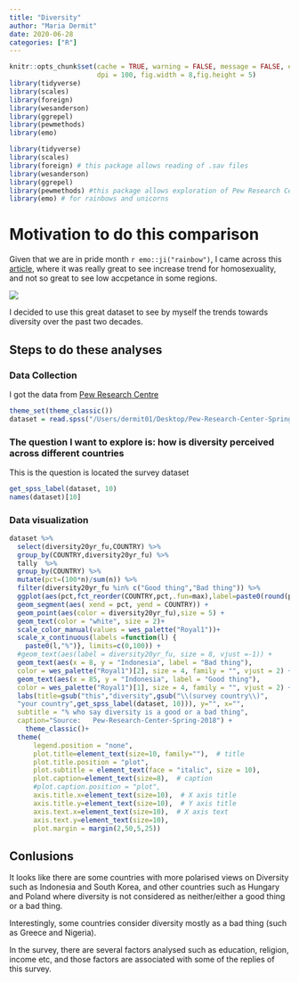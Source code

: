 ```yaml
---
title: "Diversity"
author: "Maria Dermit"
date: 2020-06-28
categories: ["R"]
---
```


```r
knitr::opts_chunk$set(cache = TRUE, warning = FALSE, message = FALSE, echo=TRUE, 
                      dpi = 100, fig.width = 8,fig.height = 5)
library(tidyverse)
library(scales)
library(foreign)
library(wesanderson)
library(ggrepel)
library(pewmethods)
library(emo)

```

```r
library(tidyverse)
library(scales)
library(foreign) # this package allows reading of .sav files
library(wesanderson)
library(ggrepel)
library(pewmethods) #this package allows exploration of Pew Research Center survey data
library(emo) # for rainbows and unicorns
```

# Motivation to do this comparison
Given that we are in pride month `r emo::ji("rainbow")`, I came across this   [article](Thttps://www.pewresearch.org/global/2020/06/25/global-divide-on-homosexuality-persists/), where it was really great to see increase trend for homosexuality, and not so great to see low accpetance in some regions. 

![](https://raw.githubusercontent.com/demar01/blog/master/static/img/PG_2020.06.25_Global-Views-Homosexuality_0-01.png)


I decided to use this great dataset to see by myself the trends towards diversity over the past two decades.

## Steps to do these analyses
### Data Collection
I got the data from [Pew Research Centre](https://www.pewresearch.org/global/datasets/) 

```r
theme_set(theme_classic())
dataset = read.spss("/Users/dermit01/Desktop/Pew-Research-Center-Spring-2018-Global-Attitudes-Survey (1)/Pew Research Global Attitudes Spring 2018 Dataset WEB FINAL.sav", to.data.frame=TRUE)

```


### The question I want to explore is: how is diversity perceived across different countries
This is the question is located the survey dataset
```r
get_spss_label(dataset, 10)
names(dataset)[10]
```

### Data visualization
```r
dataset %>% 
  select(diversity20yr_fu,COUNTRY) %>% 
  group_by(COUNTRY,diversity20yr_fu) %>% 
  tally  %>%
  group_by(COUNTRY) %>%
  mutate(pct=(100*n)/sum(n)) %>% 
  filter(diversity20yr_fu %in% c("Good thing","Bad thing")) %>% 
  ggplot(aes(pct,fct_reorder(COUNTRY,pct,.fun=max),label=paste0(round(pct, 0), "%"))) +
  geom_segment(aes( xend = pct, yend = COUNTRY)) +
  geom_point(aes(color = diversity20yr_fu),size = 5) +
  geom_text(color = "white", size = 2)+
  scale_color_manual(values = wes_palette("Royal1"))+
  scale_x_continuous(labels =function(l) {
    paste0(l,"%")}, limits=c(0,100)) +
  #geom_text(aes(label = diversity20yr_fu, size = 8, vjust =-1)) +
  geom_text(aes(x = 8, y = "Indonesia", label = "Bad thing"), 
  color = wes_palette("Royal1")[2], size = 4, family = "", vjust = 2) +
  geom_text(aes(x = 85, y = "Indonesia", label = "Good thing"),
  color = wes_palette("Royal1")[1], size = 4, family = "", vjust = 2) +
  labs(title=gsub("this","diversity",gsub("\\(survey country\\)",
  "your country",get_spss_label(dataset, 10))), y="", x="",
  subtitle = "% who say diversity is a good or a bad thing",
  caption="Source:   Pew-Research-Center-Spring-2018") +
    theme_classic()+
  theme(
      legend.position = "none",
      plot.title=element_text(size=10, family=""),  # title
      plot.title.position = "plot",
      plot.subtitle = element_text(face = "italic", size = 10),
      plot.caption=element_text(size=8),  # caption
      #plot.caption.position = "plot",
      axis.title.x=element_text(size=10),  # X axis title
      axis.title.y=element_text(size=10),  # Y axis title
      axis.text.x=element_text(size=10),  # X axis text
      axis.text.y=element_text(size=10),
      plot.margin = margin(2,50,5,25)) 

```

## Conlusions
It looks like there are some countries with more polarised views on Diversity such as Indonesia and South Korea, and other countries such as Hungary and Poland where diversity is not considered as neither/either a good thing or a bad thing. 

Interestingly, some countries consider diversity mostly as a bad thing (such as Greece and Nigeria).

In the survey, there are several factors analysed such as education, religion, income etc, and those factors are associated with some of the replies of this survey.  
